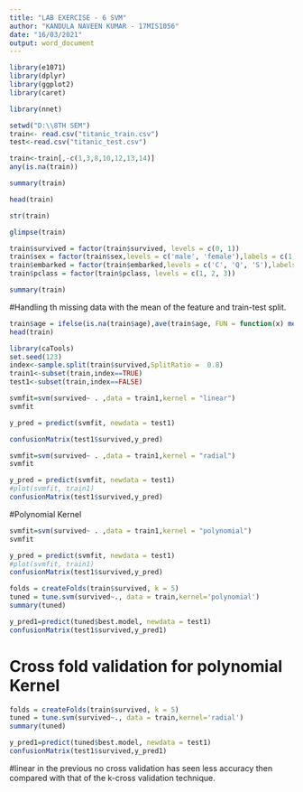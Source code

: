 ---
title: "LAB EXERCISE - 6 SVM"
author: "KANDULA NAVEEN KUMAR - 17MIS1056"
date: "16/03/2021"
output: word_document
---

```{r}
library(e1071)
library(dplyr)
library(ggplot2)
library(caret)
```


```{r}
library(nnet)
```


```{r}
setwd("D:\\8TH SEM")
train<- read.csv("titanic_train.csv")
test<-read.csv("titanic_test.csv")
```


```{r}
train<-train[,-c(1,3,8,10,12,13,14)]
any(is.na(train))
```


```{r}
summary(train)
```


```{r}
head(train)
```



```{r}
str(train)
```


```{r}
glimpse(train)
```


```{r}
train$survived = factor(train$survived, levels = c(0, 1))
train$sex = factor(train$sex,levels = c('male', 'female'),labels = c(1, 2))
train$embarked = factor(train$embarked,levels = c('C', 'Q', 'S'),labels = c(1, 2, 3))
train$pclass = factor(train$pclass, levels = c(1, 2, 3))
```


```{r}
summary(train)
```

#Handling th missing data with the mean of the feature and train-test split.

```{r}
train$age = ifelse(is.na(train$age),ave(train$age, FUN = function(x) mean(x, na.rm = TRUE)),train$age)
head(train)

```


```{r}
library(caTools)
set.seed(123)
index<-sample.split(train$survived,SplitRatio =  0.8)
train1<-subset(train,index==TRUE)
test1<-subset(train,index==FALSE)

```


```{r}
svmfit=svm(survived~ . ,data = train1,kernel = "linear")
svmfit
```


```{r}
y_pred = predict(svmfit, newdata = test1)
```


```{r}
confusionMatrix(test1$survived,y_pred)
```


```{r}
svmfit=svm(survived~ . ,data = train1,kernel = "radial")
svmfit
```


```{r}
y_pred = predict(svmfit, newdata = test1)
#plot(svmfit, train1)
confusionMatrix(test1$survived,y_pred)
```

#Polynomial Kernel

```{r}
svmfit=svm(survived~ . ,data = train1,kernel = "polynomial")
svmfit
```

```{r}
y_pred = predict(svmfit, newdata = test1)
#plot(svmfit, train1)
confusionMatrix(test1$survived,y_pred)
```

```{r}
folds = createFolds(train$survived, k = 5)
tuned = tune.svm(survived~., data = train,kernel='polynomial')
summary(tuned)
```

```{r}
y_pred1=predict(tuned$best.model, newdata = test1)
confusionMatrix(test1$survived,y_pred1)
```

# Cross fold validation for polynomial Kernel

```{r}
folds = createFolds(train$survived, k = 5)
tuned = tune.svm(survived~., data = train,kernel='radial')
summary(tuned)
```


```{r}
y_pred1=predict(tuned$best.model, newdata = test1)
confusionMatrix(test1$survived,y_pred1)
```

#linear in the previous no cross validation has seen less accuracy then compared with that of the k-cross validation technique.




